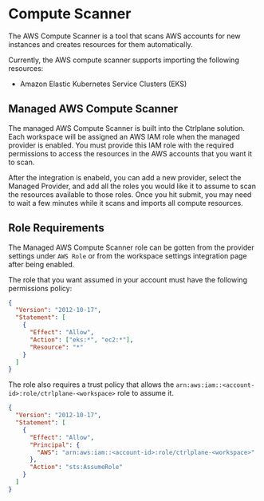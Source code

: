 # Compute Scanner

The AWS Compute Scanner is a tool that scans AWS accounts for new instances and
creates resources for them automatically.

Currently, the AWS compute scanner supports importing the following resources:

- Amazon Elastic Kubernetes Service Clusters (EKS)

## Managed AWS Compute Scanner

The managed AWS Compute Scanner is built into the Ctrlplane solution. Each
workspace will be assigned an AWS IAM role when the managed provider is enabled.
You must provide this IAM role with the required permissions to access the
resources in the AWS accounts that you want it to scan.

After the integration is enabeld, you can add a new provider, select the Managed
Provider, and add all the roles you would like it to assume to scan the
resources available to those roles. Once you hit submit, you may need to wait a
few minutes while it scans and imports all compute resources.

## Role Requirements

The Managed AWS Compute Scanner role can be gotten from the provider settings
under `AWS Role` or from the workspace settings integration page after being
enabled.

The role that you want assumed in your account must have the following
permissions policy:

```json
{
  "Version": "2012-10-17",
  "Statement": [
    {
      "Effect": "Allow",
      "Action": ["eks:*", "ec2:*"],
      "Resource": "*"
    }
  ]
}
```

The role also requires a trust policy that allows the
`arn:aws:iam::<account-id>:role/ctrlplane-<workspace>` role to assume it.

```json
{
  "Version": "2012-10-17",
  "Statement": [
    {
      "Effect": "Allow",
      "Principal": {
        "AWS": "arn:aws:iam::<account-id>:role/ctrlplane-<workspace>"
      },
      "Action": "sts:AssumeRole"
    }
  ]
}
```

